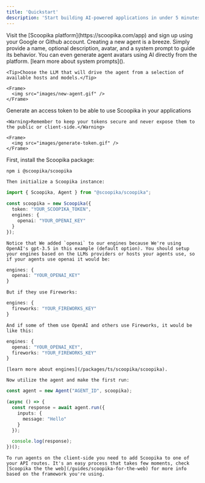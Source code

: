 ```yaml
---
title: 'Quickstart'
description: 'Start building AI-powered applications in under 5 minutes'
---
```


<Steps>
  <Step title="Create your account">
    Visit the [Scoopika platform](https://scoopika.com/app) and sign up using your Google or Github account.
  </Step>
  <Step title="Create your first agent">
    Creating a new agent is a breeze. Simply provide a name, optional description, avatar, and a system prompt to guide its behavior. You can even generate agent avatars using AI directly from the platform. [learn more about system prompts]().

    <Tip>Choose the LLM that will drive the agent from a selection of available hosts and models.</Tip>

    <Frame>
      <img src="images/new-agent.gif" />
    </Frame>
  </Step>

  <Step title="Generate token">
    Generate an access token to be able to use Scoopika in your applications

    <Warning>Remember to keep your tokens secure and never expose them to the public or client-side.</Warning>

    <Frame>
      <img src="images/generate-token.gif" />
    </Frame>
  </Step>
  <Step title="Intialize Scoopika">
    First, install the Scoopika package:

```bash
npm i @scoopika/scoopika
```

    Then initialize a Scoopika instance:

```typescript
import { Scoopika, Agent } from "@scoopika/scoopika";

const scoopika = new Scoopika({
  token: "YOUR_SCOOPIKA_TOKEN",
  engines: {
    openai: "YOUR_OPENAI_KEY"
  }
});
```

    Notice that We added `openai` to our engines because We're using OpenAI's gpt-3.5 in this example (default option). You should setup your engines based on the LLMs providers or hosts your agents use, so if your agents use openai it would be:
```typescript
engines: {
  openai: "YOUR_OPENAI_KEY"
}
```

    But if they use Fireworks:

```typescript
engines: {
  fireworks: "YOUR_FIREWORKS_KEY"
}
```

    And if some of them use OpenAI and others use Fireworks, it would be like this:

```typescript
engines: {
  openai: "YOUR_OPENAI_KEY",
  fireworks: "YOUR_FIREWORKS_KEY"
}
```

    [learn more about engines](/packages/ts/scoopika/scoopika).
  </Step>

  <Step title="Run the agent">
    
    Now utilize the agent and make the first run:

```typescript
const agent = new Agent("AGENT_ID", scoopika);

(async () => {
  const response = await agent.run({
    inputs: {
      message: "Hello"
    }
  });

  console.log(response);
})();
```

    To run agents on the client-side you need to add Scoopika to one of your API routes. It's an easy process that takes few moments, check [Scoopika the the web](/guides/scoopika-for-the-web) for more info based on the framework you're using.
    
  </Step>

</Steps>